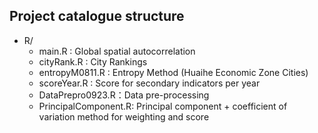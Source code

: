 

## Project catalogue structure


- R/
  - main.R : Global spatial autocorrelation
  - cityRank.R : City Rankings
  - entropyM0811.R : Entropy Method (Huaihe Economic Zone Cities)
  - scoreYear.R : Score for secondary indicators per year
  - DataPrepro0923.R：Data pre-processing
  - PrincipalComponent.R: Principal component + coefficient of variation method for weighting and score
  

